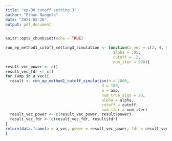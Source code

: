 ```yaml
---
title: "ep-BH cutoff setting 3"
author: "Ethan Naegele"
date: "2024-05-26"
output: pdf_document
---
```


```r
knitr::opts_chunk$set(echo = TRUE)
```

```r
run_ep_method1_cutoff_setting3_simulation <- function(a_vec = c(2, 4, 6, 8, 10), 
                                               alpha = .05,
                                               cutoff = .2,
                                               num_iter = 500){
result_vec_power <- c()
result_vec_fdr <- c()
for (amp in a_vec){
  result <- run_ep_method1_cutoff_simulation(n = 1000,
                                          d = 100,
                                          a = amp, 
                                          num_true_sigs = 20,
                                          alpha = alpha,
                                          cutoff = cutoff,
                                          num_iter = num_iter)
  result_vec_power <- c(result_vec_power, result$power)
  result_vec_fdr <- c(result_vec_fdr, result$fdr)
}
return(data.frame(a = a_vec, power = result_vec_power, fdr = result_vec_fdr))
}
```


